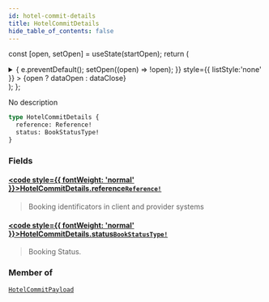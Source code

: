 ```yaml
---
id: hotel-commit-details
title: HotelCommitDetails
hide_table_of_contents: false
---
```






const [open, setOpen] = useState(startOpen);
return (
<details {...(open ? { open: true } : {})} className="details" style={{ border:'none', boxShadow:'none', background:'var(--ifm-background-color)' }}>
<summary
onClick={(e) => {
e.preventDefault();
setOpen((open) => !open);
}}
style={{ listStyle:'none' }} >
{open ? dataOpen : dataClose}
</summary>
{open && children}
</details>
);
};

No description

```graphql
type HotelCommitDetails {
  reference: Reference!
  status: BookStatusType!
}
```

### Fields

#### [<code style={{ fontWeight: 'normal' }}>HotelCommitDetails.<b>reference</b></code>](#)<Bullet />[`Reference!`](/api/objects/reference) <Badge class="badge badge--secondary" text="non-null"/> <Badge class="badge badge--secondary" text="object"/>

> Booking identificators in client and provider systems

#### [<code style={{ fontWeight: 'normal' }}>HotelCommitDetails.<b>status</b></code>](#)<Bullet />[`BookStatusType!`](/api/enums/book-status-type) <Badge class="badge badge--secondary" text="non-null"/> <Badge class="badge badge--secondary" text="enum"/>

> Booking Status.

### Member of

[`HotelCommitPayload`](/api/objects/hotel-commit-payload) <Badge class="badge badge--secondary" text="object"/>
